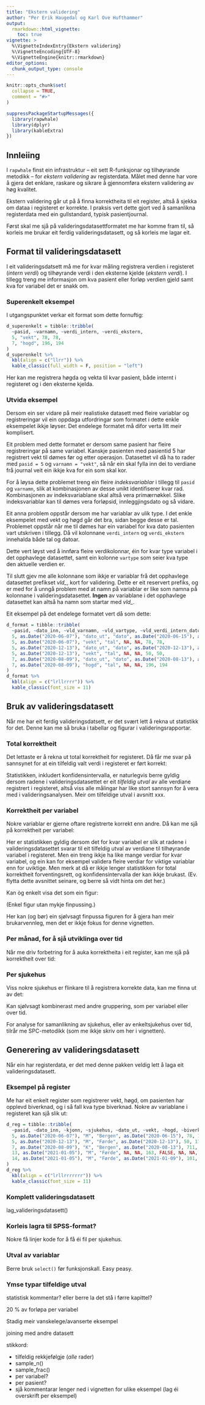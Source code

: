 ```yaml
---
title: "Ekstern validering"
author: "Per Erik Haugedal og Karl Ove Hufthammer"
output:
  rmarkdown::html_vignette:
    toc: true
vignette: >
  %\VignetteIndexEntry{Ekstern validering}
  %\VignetteEncoding{UTF-8}
  %\VignetteEngine{knitr::rmarkdown}
editor_options: 
  chunk_output_type: console
---
```


```r
knitr::opts_chunk$set(
  collapse = TRUE,
  comment = "#>"
)
```

```r
suppressPackageStartupMessages({
  library(rapwhale)
  library(dplyr)
  library(kableExtra)
})
```

## Innleiing

I `rapwhale` finst ein infrastruktur – eit sett R-funksjonar og tilhøyrande
metodikk – for *ekstern validering* av registerdata. Målet med denne
har vore å gjera det enklare, raskare og sikrare å gjennomføra ekstern
validering av høg kvalitet.

Ekstern validering går ut på å finna korrektheita til eit register, altså å 
sjekka om dataa i registeret er korrekte. I praksis vert dette gjort ved å 
samanlikna registerdata med ein gullstandard, typisk pasientjournal.

Først skal me sjå på valideringsdatasettformatet me har komme fram til,
så korleis me brukar eit ferdig valideringsdatasett,
og så korleis me lagar eit.


## Format til valideringsdatasett

I eit valideringsdatsett må me for kvar måling registrera
verdien i registeret (*intern verdi*) og tilhøyrande verdi
i den eksterne kjelde (*ekstern verdi*). I tillegg treng
me informasjon om kva pasient eller forløp verdien gjeld
samt kva for variabel det er snakk om.

### Superenkelt eksempel

I utgangspunktet verkar eit format som dette fornuftig:

```r
d_superenkelt = tibble::tribble(
  ~pasid, ~varnamn, ~verdi_intern, ~verdi_ekstern,
  5, "vekt", 78, 78,
  7, "hogd", 196, 194
)
d_superenkelt %>%
  kbl(align = c("llrr")) %>%
  kable_classic(full_width = F, position = "left")
```

Her kan me registrera høgda og vekta til kvar pasient,
både internt i registeret og i den eksterne kjelda.


### Utvida eksempel

Dersom ein ser vidare på meir realistiske datasett med fleire variablar og 
registreringar vil ein oppdaga utfordringar som formatet i dette enkle 
eksempelet ikkje løyser. Det endelege formatet må difor verta litt meir 
komplisert.

Eit problem med dette formatet er dersom same pasient har fleire 
registreringar på same variabel. Kanskje pasienten med pasientid 5 har 
registrert vekt til dømes før og etter operasjon. Datasettet vil då ha to 
rader med `pasid = 5` og `varnamn = "vekt"`, så når ein skal fylla inn dei to 
verdiane frå journal veit ein ikkje kva for ein som skal kor. 

For å løysa dette problemet treng ein fleire *indeksvariablar* i tillegg til 
`pasid` og `varnamn`, slik at kombinasjonen av desse unikt identifiserer kvar 
rad. Kombinasjonen av indeksvariablane skal altså vera primærnøkkel. Slike 
indeksvariablar kan til dømes vera forløpsid, innleggjingsdato og så vidare.

Eit anna problem oppstår dersom me har variablar av ulik type. I det enkle 
eksempelet med vekt og høgd går det bra, sidan begge desse er tal. Problemet 
oppstår når me til dømes har ein variabel for kva dato pasienten vart utskriven 
i tillegg. Då vil kolonnane `verdi_intern` og `verdi_ekstern` innehalda både 
tal og datoar.

Dette vert løyst ved å innføra fleire verdikolonnar, éin for kvar type variabel
i det opphavlege datasettet, samt ein kolonne `vartype` som seier kva type den 
aktuelle verdien er.

Til slutt gjev me alle kolonnane som ikkje er variablar frå det opphavlege 
datasettet prefikset *vld_*, kort for validering. Dette er eit reservert 
prefiks, og er med for å unngå problem med at namn på variablar er like som
namna på kolonnane i valideringsdatasettet. **Ingen** av variablane i det 
opphavlege datasettet kan altså ha namn som startar med *vld_*.

Eit eksempel på det endelege formatet vert då som dette:

```r
d_format = tibble::tribble(
  ~pasid, ~dato_inn, ~vld_varnamn, ~vld_vartype, ~vld_verdi_intern_dato, ~vld_verdi_ekstern_dato, ~vld_verdi_intern_tal, ~vld_verdi_ekstern_tal,
  5, as.Date("2020-06-07"), "dato_ut", "dato", as.Date("2020-06-15"), as.Date("2020-06-15"), NA, NA,
  5, as.Date("2020-06-07"), "vekt", "tal", NA, NA, 78, 78,
  5, as.Date("2020-12-13"), "dato_ut", "dato", as.Date("2020-12-13"), as.Date("2020-12-14"), NA, NA,
  5, as.Date("2020-12-13"), "vekt", "tal", NA, NA, 50, 50,
  7, as.Date("2020-08-09"), "dato_ut", "dato", as.Date("2020-08-13"), as.Date("2020-08-13"), NA, NA,
  7, as.Date("2020-08-09"), "hogd", "tal", NA, NA, 196, 194
)
d_format %>%
  kbl(align = c("lrllrrrr")) %>%
  kable_classic(font_size = 11)
```


## Bruk av valideringsdatasett

Når me har eit ferdig valideringsdatsett, er det svært lett å
rekna ut statistikk for det. Denne kan me så bruka i tabellar og
figurar i valideringsrapportar.


### Total korrektheit

Det lettaste er å rekna ut total korrektheit for registeret.
Då får me svar på sannsynet for at ein tilfeldig valt verdi
i registeret er ført korrekt:

Statistikken, inkludert konfidensintervalla, er naturlegvis
berre gyldig dersom radene i valideringsdatasettet er eit
*tilfeldig utval* av alle verdiane registrert i registeret,
altså viss alle målingar har like stort sannsyn for å vera
med i valideringsanalysen. Meir om tilfeldige utval i avsnitt xxx.


### Korrektheit per variabel

Nokre variablar er gjerne oftare registrerte korrekt enn andre.
Då kan me sjå på korrektheit per variabel:


Her er statistikken gyldig dersom det for kvar variabel er slik
at radene i valideringsdatasettet svarar til eit tilfeldig utval
av verdiane til tilhøyrande variabel i registeret. Men ein treng
ikkje ha like mange verdiar for kvar variabel, og ein kan for eksempel
validera fleire verdiar for viktige variablar enn for uviktige.
Men merk at då er ikkje lenger statistikken for total korrektheit
forventingsrett, og konfidensintervalla der kan ikkje brukast.
(Ev. flytta dette avsnittet seinare, og berre så vidt hinta om det her.)

Kan òg enkelt visa det som ein figur:

(Enkel figur utan mykje finpussing.)

Her kan (og bør) ein sjølvsagt finpussa figuren for å gjera
han meir brukarvennleg, men det er ikkje fokus for denne vignetten.


### Per månad, for å sjå utviklinga over tid

Når me driv forbetring for å auka korrektheita i eit register,
kan me sjå på korrektheit over tid:


### Per sjukehus

Viss nokre sjukehus er flinkare til å registrera korrekte data,
kan me finna ut av det:

Kan sjølvsagt kombinerast med andre gruppering,
som per variabel eller over tid.

For analyse for samanlikning av sjukehus, eller av enkeltsjukehus
over tid, tilrår me SPC-metodikk (som me ikkje skriv om her i vignetten).



## Generering av valideringsdatasett

Når ein har registerdata, er det med denne pakken veldig lett å
laga eit valideringsdatasett.

### Eksempel på register
Me har eit enkelt register som registrerer vekt, høgd, om pasienten har opplevd
biverknad, og i så fall kva type biverknad. Nokre av variablane i registeret kan 
sjå slik ut:

```r
d_reg = tibble::tribble(
  ~pasid, ~dato_inn, ~kjonn, ~sjukehus, ~dato_ut, ~vekt, ~hogd, ~biverk, ~biverk_hovud, ~biverk_mage, ~biverk_fot,
  5, as.Date("2020-06-07"), "M", "Bergen", as.Date("2020-06-15"), 78, 183, TRUE, FALSE, TRUE, TRUE,
  5, as.Date("2020-12-13"), "M", "Førde", as.Date("2020-12-13"), 50, 179, TRUE, FALSE, TRUE, TRUE,
  7, as.Date("2020-08-09"), "K", "Bergen", as.Date("2020-08-13"), 711, 196, TRUE, TRUE, TRUE, TRUE,
  13, as.Date("2021-01-05"), "M", "Førde", NA, NA, 163, FALSE, NA, NA, NA,
  14, as.Date("2021-01-05"), "M", "Førde", as.Date("2021-01-09"), 101, 182, TRUE, TRUE, FALSE, FALSE
)
d_reg %>%
  kbl(align = c("lrllrrrrrrr")) %>%
  kable_classic(font_size = 11)
```


### Komplett valideringsdatasett

lag_valideringsdatasett()


### Korleis lagra til SPSS-format?

Nokre få linjer kode for å få éi fil per sjukehus.


### Utval av variablar

Berre bruk `select()` før funksjonskall. Easy peasy.


### Ymse typar tilfeldige utval

statistisk kommentar? eller berre la det stå i førre kapittel?

20 % av forløpa per variabel

Stadig meir vanskelege/avanserte eksempel

joining med andre datasett

stikkord:

- tilfeldig rekkjefølgje (*alle* rader)
- sample_n()
- sample_frac()
- per variabel?
- per pasient?
- sjå kommentarar lenger ned i vignetten for ulike eksempel (lag éi overskrift per eksempel)


<!-- Behovskartlegging

I funksjonen bør det legges til mulighet for å hente ut et visst antall pasienter i utvalget (nå tas uansett alle sammen med per SPSS-fil, som er uoverkommelig for mange registre).
-> sample_frac() elns.

Vi trenger altså en fil for hvert av de 6 angitte sykehusene, med f.eks. 100 pasienter med de 4 diagnosegruppene.
-> funksjon for lagring()???

Viktig at RA-pasienter med diagnose 2014 eller seinere prioriteres (minst 50 pasienter der det finnes).
-> potensielt statistisk problematisk? viss sannsynet for å trekkast ut er avhengig av nokre variabelverdiar, for eksempel diagnose. uproblematisk ved *stratifisert* analyse eller ved rett justering.
-> d1 = filter(diag == "ra")
    d2 = filter(diag != "ra") ## antar ingen NA-ar
    d1_utval = sample_n(d1, n = 50)
    d2_utval = sample_frac(d2, frac = .2)
    d_utval = bind_rows(d1_utval, d2_utval)
    ## (i staden for d_utval = sample_frac(d, frac = .2)

Når det gjelder diagnose og diagnosedato skal vi ikke undersøke om disse er korrekt registrert, for her er det mye skjønn og det er OK. Vi trenger dette til å se på en del av de senere punktene. Derfor ønsker vi at diagnose og diagnosedato som er registrert i NorArtritt skal ligge i filen som vi skal fylle inn slik at vi kan sammenholde.
For de andre variablene trenger vi ikke å ha NorArtritt dataene i filen."
-> left_join(d_utval, select(d_regdata, utvalde_kolonnar, ...))

1) Hvis de henter tilfeldige variabler per pasient, ala SOReg-løsningen, kunne det vært slik at hvis en variabel som ble plukket ut var fra et sett med lignende variabler, så ble alle variablene i settet hentet for pasienten (eksemepelet var en rekke avkrysningsbokser for symptomer - hvis en variabel for et symptom, la oss si hodepine, blir trukket ut av variabel-rouletten, så ville de at variabelen for kvalme, kløe og fotsopp også ble med på den pasienten)
-> d_utval %>%
  left_join(d_regdata) %>%
  group_by(pasid) %>%
  filter(!(variabel1 != x, varnamn %in% c(variabel2, variabel3 osv.))) ## noko sånt ... :9

2) At man hadde logikker med, at hvis pasienten har verdien er mann = ja så får ikke denne pasienten variabelen for graviditet med i sitt variabelsett. SOReg ville ha noe lignende - at man ikke fikk variabelen for 6 vekers vekt når pasienten fikk operasjonen sin i går.
-> d_vld_med_md %>%
  filter(!(kjonn="mann" && varnamn == "gravid))

Tilfeldig utval av n pasientar.
-> 
  akt_pasientar = select(d_regdata, pasid, dato_inn) %>%
    ## ev. distinct() %>% ## viss det er pasientar og ikkje forløp me vil ha
    sample_n(n) %>%
  semi_join(d_utval, akt_pasientar)

Tilfeldig utval av k variablar, og så tilfeldig utval av m pasientar per variabel.
->
  akt_variablar = sample(d_utval$varnamn, k)
  filter(d_utval, varnamn %in% akt_variablar)

Variablane skal visast i ei fornuftig rekkjefølgje (sortert etter pasient,
eller etter ei spesiell variabelrekkjefølgje)
->
  ## Pasientar
  arrange(d_utval, pasid, dato_inn)

  ## Variabel
  var_rekkjefolgje = c("hogd", "vekt", "dato_ut")
  arrange(d_utval, !!match(varnamn, var_rekkjefolgje)) ## ??? Noko sånt, jaffal
  ## Men det lettaste er å ha variablane i god rekkjefolgje i utgangspunktet

Ev. annan funksjonalitet i opphavleg funksjon?
->
  ?
  
  Frå https://www.kvalitetsregistre.no/sites/default/files/2021-02/Erfaringer%20med%20valideringsstudie%20for%20SOReg-N.pdf finn me følgjande eksempel:
  
  «Registeret ble enige med
statistikerne om å trekke et overkommelig antall, tilfeldige variabler
per operasjon (operasjon = omtrent det samme som pasient, men
noen få pasienter hadde hatt reoperasjoner). Planen var i
utgangspunktet 7 tilfeldige variabler per operasjon.
[...] En erfaring var at å finne mange variabler for en pasient var lettere
enn å åpne ny journal for å finne verdiene til en ny pasient. På bakgrunn av
dette økte en antall tilfeldige valgte variabler til 10 variabler per pasient.»
Bør ha eksempel på korleis ein gjer dette.

Eksempel på at ein legg til ekstra metadata (eks. fødselsdato, alder og kjønn)
for å lettare finna pasienten i pasientjournalen.

Eksempel på variabelrekkjefølgje:

«Rekkefølgene på radene var basert på en «naturlig» rekkefølge (for
eksempel kom baseline-variabler før oppfølgingsvariabler), slik at det
skulle være enklere og raskere å finne frem til informasjonen i
pasientjournalen.»

Eksempel på:

«Videre viste det seg at mange av variablene var uaktuelle for enkelte pasienter.
Det var ikke aktuelt å se på 1-års-vekt til pasienter som nylig hadde hatt sin
operasjon og 1-års-oppfølging ikke var aktuelt enda. På bakgrunn av dette
kunne statistikere legge til i datasettet at variabler som gjaldt målinger på 6-
ukers og 1-års oppfølging bare dukket opp for pasienter som var aktuelle for
disse oppfølgingene.»

Eige kapittel om statistikk, med råd om å bruka survey-pakken
og lesa ei survey-boka. Og SSBs notat som ulike samplingsmåtar?

  
  Laging av eigne samanlikningfunksjonar (eiga avansert-kapittel).
  Og så må det stå om korleis standard samanlikningsfunksjon fungerer
  (spesielt om korleis handterer NA-verdiar).
  
Frå NORIC og AblaNor:
Me ønsker 
-	at det skal vera mogleg å bestemma kva variabler som skal kontrollerast (til dømes dersom me veit at det er mykje feil i nokre felt vil me heller kontrollera dei felta enn tilfeldig utvalde variablar)
-	å kunne avgrensa kor mange variabler som skal trekkjast ut + antal pasientar (Dersom prosjektet vert for stort er det vanskelig å finna ressursane til å gjennomføra det)
-	at det er mogleg å avgrensa til utvalde sjukehus. (Til dømes dersom me veit at det er mykje feil i Stavanger kan me ha mål om å forbetra kvaliteten på innregistreringa der)
-	ein mal på korleis ein skal registrera samanlikningane ein gjer (Excel ark ein kan fylla inn i? Eller anna løysing? )
-	ein mal/døme på ferdig rapport. Til dømes flytskjema, oppteljingar per pasient/variabel med andel like/ulike registreringar, figurar 
-	gjerne ein halvautomatisert rapport. Me bruker rmd-format og tykkjer det fungerer fint. Kanskje ei rmd-fil me kan fylla parametre inn i kunne vore ein ide? Til dømes at me får første og siste registrering, dato for rapport, figurar, tabellar, overskrifter osv., så fyller me sjølve inn tekst og kompletterer ved behov. 

Sjå tekst og lenkjer på https://www.kvalitetsregistre.no/korrekthet
Verdt å merka seg:
«For kontinuerlige variabler (eksempelvis høyde eller vekt) bør man også
analysere hvor stort avviket er fra den sanne verdien. En variabel hvor
avviket fra gullstandarden er stort er mer problematisk enn hvor
avviket er lite.»
Funksjon for å laga KI-variabel for kontinuerlege variablar?
Absoluttavvik (standard) eller avvik med forteikn?
  
-->

